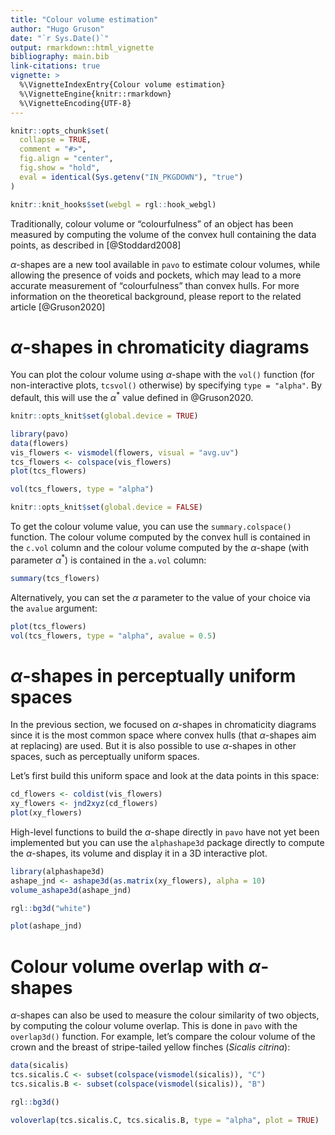 ```yaml
---
title: "Colour volume estimation"
author: "Hugo Gruson"
date: "`r Sys.Date()`"
output: rmarkdown::html_vignette
bibliography: main.bib
link-citations: true
vignette: >
  %\VignetteIndexEntry{Colour volume estimation}
  %\VignetteEngine{knitr::rmarkdown}
  %\VignetteEncoding{UTF-8}
---
```


```r
knitr::opts_chunk$set(
  collapse = TRUE,
  comment = "#>",
  fig.align = "center",
  fig.show = "hold",
  eval = identical(Sys.getenv("IN_PKGDOWN"), "true")
)
```

```r
knitr::knit_hooks$set(webgl = rgl::hook_webgl)
```

Traditionally, colour volume or "colourfulness" of an object has been measured
by computing the volume of the convex hull containing the data points, as
described in [@Stoddard2008]

$\alpha$-shapes are a new tool available in `pavo` to estimate colour volumes, 
while allowing the presence of voids and pockets, which may lead to a more
accurate measurement of "colourfulness" than convex hulls. For more information
on the theoretical background, please report to the related article [@Gruson2020]

# $\alpha$-shapes in chromaticity diagrams

You can plot the colour volume using $\alpha$-shape with the `vol()` function
(for non-interactive plots, `tcsvol()` otherwise) by specifying 
`type = "alpha"`. By default, this will use the $\alpha^*$ value defined in 
@Gruson2020.

```r
knitr::opts_knit$set(global.device = TRUE)
```

```r
library(pavo)
data(flowers)
vis_flowers <- vismodel(flowers, visual = "avg.uv")
tcs_flowers <- colspace(vis_flowers)
plot(tcs_flowers)
```

```r
vol(tcs_flowers, type = "alpha")
```

```r
knitr::opts_knit$set(global.device = FALSE)
```

To get the colour volume value, you can use the `summary.colspace()` function. 
The colour volume computed by the convex hull is contained in the `c.vol` column
and the colour volume computed by the $\alpha$-shape (with parameter $\alpha^*$)
is contained in the `a.vol` column:

```r
summary(tcs_flowers)
```

Alternatively, you can set the $\alpha$ parameter to the value of your choice via the `avalue` 
argument:

```r
plot(tcs_flowers)
vol(tcs_flowers, type = "alpha", avalue = 0.5)
```

# $\alpha$-shapes in perceptually uniform spaces

In the previous section, we focused on $\alpha$-shapes in chromaticity diagrams since
it is the most common space where convex hulls (that $\alpha$-shapes aim at
replacing) are used. But it is also possible to use $\alpha$-shapes in other spaces,
such as perceptually uniform spaces.

Let's first build this uniform space and look at the data points in this space:

```r
cd_flowers <- coldist(vis_flowers)
xy_flowers <- jnd2xyz(cd_flowers)
plot(xy_flowers)
```

High-level functions to build the $\alpha$-shape directly in `pavo` have not yet
been implemented but you can use the `alphashape3d` package directly to compute
the $\alpha$-shapes, its volume and display it in a 3D interactive plot.

```r
library(alphashape3d)
ashape_jnd <- ashape3d(as.matrix(xy_flowers), alpha = 10)
volume_ashape3d(ashape_jnd)
```

```r
rgl::bg3d("white") 
```

```r
plot(ashape_jnd)
```

# Colour volume overlap with $\alpha$-shapes

$\alpha$-shapes can also be used to measure the colour similarity of two objects, 
by computing the colour volume overlap. This is done in `pavo` with the 
`overlap3d()` function. For example, let's compare the colour volume of the 
crown and the breast of stripe-tailed yellow finches (*Sicalis citrina*):


```r
data(sicalis)
tcs.sicalis.C <- subset(colspace(vismodel(sicalis)), "C")
tcs.sicalis.B <- subset(colspace(vismodel(sicalis)), "B")
```

```r
rgl::bg3d()
```

```r
voloverlap(tcs.sicalis.C, tcs.sicalis.B, type = "alpha", plot = TRUE)
```

<!-- # Exploring other values of $\alpha$ -->

<!-- Depending on your biological question, it is possible you might want a different -->
<!-- value of $\alpha$ than the $\alpha^*$ suggested earlier.  -->

<!-- For example, you may want all your colour volumes to only have one component, -->
<!-- instead of several multiple smaller volumes. Here is a quick demo of how you can -->
<!-- do this. -->

<!-- First, let's create a dummy dataset with two distinct clouds of points: -->

<!-- ```{r} -->
<!-- set.seed("20200126") -->
<!-- dvol = data.frame( -->
<!--   "x" = c(rnorm(n = 10, mean = -0.7/sqrt(2)+.3, sd = 0.05), -->
<!--           rnorm(n = 10, mean =  0.7/sqrt(2)-.3, sd = 0.05)), -->
<!--   "y" = c(rnorm(n = 10, mean = -0.25*sqrt(2/3)+.3, sd = 0.05), -->
<!--           rnorm(n = 10, mean = -0.25*sqrt(2/3)+.3  , sd = 0.05)), -->
<!--   "z" = c(rnorm(n = 10, mean = -0.5*sqrt(2/3)+.3, sd = 0.05), -->
<!--           rnorm(n = 10, mean = -0.5*sqrt(2/3)+.3  , sd = 0.05)) -->
<!-- ) -->
<!-- ``` -->

<!-- With the approach highlighted before, this will result in a colour volume with -->
<!-- two distinct components: -->

<!-- ```{r} -->
<!-- tetraplot(dvol) -->
<!-- vol(dvol, type= "alpha") -->
<!-- ``` -->

<!-- To prevent this, we can add an additional test with the following code: -->

<!-- ```{r} -->
<!-- library(alphashape3d) -->
<!-- tetras <- ashape3d(as.matrix(dvol), alpha = 0)$tetra -->

<!-- tetras <- tetras[order(tetras[, "rhoT"]), ] -->

<!-- i <- 0 -->
<!-- all_in <- FALSE -->

<!-- while (!all_in && i < nrow(tetras)) { -->
<!--   i <- i+1 -->

<!--   points_in <- unique(c(tetras[seq_len(i), 1:4])) -->

<!--   all_in <- all(seq_len(nrow(dvol)) %in% points_in) -->
<!-- } -->

<!-- a_1 <- tetras[i, "rhoT"] -->
<!-- ``` -->


<!-- ```{r} -->
<!-- tetraplot(dvol) -->
<!-- vol(dvol, type= "alpha", avalue = tetras[i+20, "rhoT"]) -->
<!-- ``` -->
